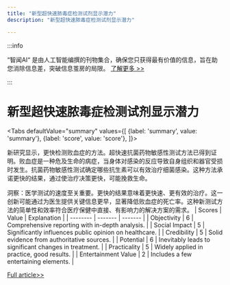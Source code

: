 ```yaml
---
title: "新型超快速脓毒症检测试剂显示潜力"
description: "新型超快速脓毒症检测试剂显示潜力"

---
```



:::info

“智闻AI“ 是由人工智能编撰的刊物集合，确保您只获得最有价值的信息，旨在助您消除信息差，突破信息茧房的局限。  [了解更多 >>](/)

:::

# 新型超快速脓毒症检测试剂显示潜力


<Tabs
	defaultValue="summary"
	values={[
	{label: 'summary', value: 'summary'},
	{label: 'score', value: 'score'},
]}>
<TabItem value="summary">


新研究显示，更快检测败血症的方法。超快速抗菌药物敏感性测试方法已得到证明。败血症是一种危及生命的病症，当身体对感染的反应导致自身组织和器官受损时发生。抗菌药物敏感性测试确定哪些抗生素可以有效治疗细菌感染。这种方法承诺更快的结果，通过使治疗决策更快，可能挽救生命。

洞察：医学测试的速度至关重要。更快的结果意味着更快速、更有效的治疗。这一创新可能通过为医生提供关键信息更早，显著降低败血症的死亡率。这种新测试方法的简单性和效率符合医疗保健中直接、有影响力的解决方案的需求。
</TabItem>
<TabItem value="score">
	| Scores     | Value   | Explanation |
	| -------- | ------- | ------- |
	| Objectivity  | 6    | Comprehensive reporting with in-depth analysis.    |
	| Social Impact | 5     | Significantly influences public opinion on healthcare.    |
	| Credibility    | 5    | Solid evidence from authoritative sources.    |
	| Potential    | 6    | Inevitably leads to significant changes in treatment.    |
	| Practicality    | 5    | Widely applied in practice, good results.    |
	| Entertainment Value    | 2    | Includes a few entertaining elements.    |
</TabItem>
</Tabs>

[Full article>>](https://medicalxpress.com/news/2024-07-faster-sepsis-ultra-rapid-antimicrobial.html)

